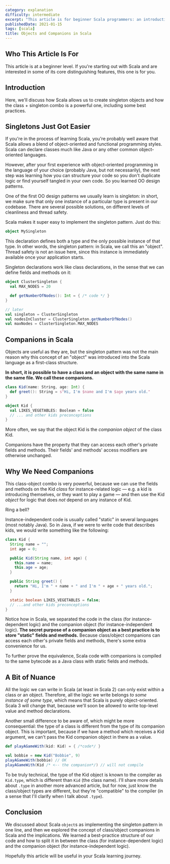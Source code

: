 ```yaml
---
category: explanation
difficulty: intermediate
excerpt: "This article is for beginner Scala programmers: an introduction to singleton objects and companion objects, exploring their uses, benefits, and best practices"
publishedDate: 2021-01-15
tags: [scala]
title: Objects and Companions in Scala
---
```


## Who This Article Is For

This article is at a beginner level. If you're starting out with Scala and are interested in some of its core distinguishing features, this one is for you.

## Introduction

Here, we'll discuss how Scala allows us to create singleton objects and how the class + singleton combo is a powerful one, including some best practices.

## Singletons Just Got Easier

If you're in the process of learning Scala, you're probably well aware that Scala allows a blend of object-oriented and functional programming styles. Scala can declare classes much like Java or any other common object-oriented languages.

However, after your first experience with object-oriented programming in the language of your choice (probably Java, but not necessarily), the next step was learning how you can structure your code so you don't duplicate logic or find yourself tangled in your own code. So you learned OO design patterns.

One of the first OO design patterns we usually learn is singleton: in short, we make sure that only one instance of a particular type is present in our codebase. There are several possible solutions, on different levels of cleanliness and thread safety.

Scala makes it super easy to implement the singleton pattern. Just do this:

```scala
object MySingleton
```

This declaration defines both a type and the only possible instance of that type. In other words, the singleton pattern: in Scala, we call this an "object". Thread safety is not an issue here, since this instance is immediately available once your application starts.

Singleton declarations work like class declarations, in the sense that we can define fields and methods on it:

```scala
object ClusterSingleton {
  val MAX_NODES = 20

  def getNumberOfNodes(): Int = { /* code */ }
}

// later
val singleton = ClusterSingleton
val nodesInCluster = ClusterSingleton.getNumberOfNodes()
val maxNodes = ClusterSingleton.MAX_NODES
```

## Companions in Scala

Objects are useful as they are, but the singleton pattern was not the main reason why this concept of an "object" was introduced into the Scala language as a first-class structure.

**In short, it is possible to have a class and an object with the same name in the same file. We call these companions.**

```scala
class Kid(name: String, age: Int) {
  def greet(): String = s"Hi, I'm $name and I'm $age years old."
}

object Kid {
  val LIKES_VEGETABLES: Boolean = false
  // ... and other kids preconceptions
}
```

More often, we say that the object Kid is the _companion object_ of the class Kid.

Companions have the property that they can access each other's private fields and methods. Their fields' and methods' access modifiers are otherwise unchanged.

## Why We Need Companions

This class-object combo is very powerful, because we can use the fields and methods on the Kid _class_ for instance-related logic &mdash; e.g. a kid is introducing themselves, or they want to play a game &mdash; and then use the Kid _object_ for logic that does _not_ depend on any instance of Kid.

Ring a bell?

Instance-independent code is usually called "static" in several languages (most notably Java). So in Java, if we were to write code that describes kids, we would write something like the following:

```java
class Kid {
  String name = "";
  int age = 0;

  public Kid(String name, int age) {
    this.name = name;
    this.age = age;
  }

  public String greet() {
    return "Hi, I'm " + name + " and I'm " + age + " years old.";
  }

  static boolean LIKES_VEGETABLES = false;
  // ...and other kids preconceptions
}
```

Notice how in Scala, we separated the code in the class (for instance-dependent logic) and the companion object (for instance-independent logic). **The secret purpose of a companion object as a best practice is to store "static" fields and methods.** Because class/object companions can access each other's private fields and methods, there's some extra convenience for us.

To further prove the equivalence, Scala code with companions is compiled to the same bytecode as a Java class with static fields and methods.

## A Bit of Nuance

All the logic we can write in Scala (at least in Scala 2) can only exist within a class or an object. Therefore, all the logic we write belongs _to some instance of some type_, which means that Scala is purely object-oriented. Scala 3 will change that, because we'll soon be allowed to write top-level value and method declarations.

Another small difference to be aware of, which might be more consequential: the type of a class is different from the type of its companion object. This is important, because if we have a method which receives a Kid argument, we can't pass the Kid companion object in there as a value.

```scala
def playAGameWith(kid: Kid) = { /*code*/ }

val bobbie = new Kid("Bobbie", 9)
playAGameWith(bobbie) // OK
playAGameWith(Kid /* <-- the companion*/) // will not compile
```

To be truly technical, the type of the Kid object is known to the compiler as `Kid.type`, which is different than `Kid` (the class name). I'll share more details about `.type` in another more advanced article, but for now, just know the class/object types are different, but they're "compatible" to the compiler (in a sense that I'll clarify when I talk about `.type`).

## Conclusion

We discussed about Scala `object`s as implementing the singleton pattern in one line, and then we explored the concept of class/object companions in Scala and the implications. We learned a best-practice structure of our code and how to split it in between the class (for instance-dependent logic) and the companion object (for instance-independent logic).

Hopefully this article will be useful in your Scala learning journey.
